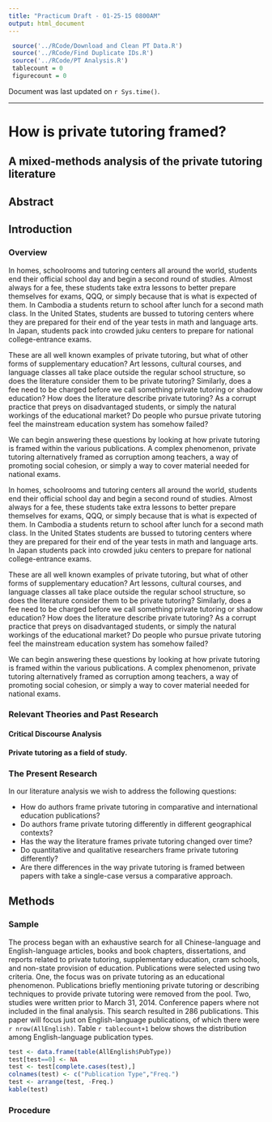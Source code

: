 ```yaml
---
title: "Practicum Draft - 01-25-15 0800AM"
output: html_document
---
```


```r
 source('../RCode/Download and Clean PT Data.R')
 source('../RCode/Find Duplicate IDs.R')
 source('../RCode/PT Analysis.R')
 tablecount = 0
 figurecount = 0
```

Document was last updated on `r Sys.time()`.

*** 

# How is private tutoring framed? 
## A mixed-methods analysis of the private tutoring literature

## Abstract <!-- 600 words -->

## Introduction <!-- 1-2 paragraphs -->

### Overview

In homes, schoolrooms and tutoring centers all around the world, students end their official school day and begin a second round of studies. 
Almost always for a fee, these students take extra lessons to better prepare themselves for exams, QQQ, or simply because that is what is expected of them. In Cambodia a students return to school after lunch for a second math class. 
In the United States, students are bussed to tutoring centers where they are prepared for their end of the year tests in math and language arts. 
In Japan, students pack into crowded juku centers to prepare for national college-entrance exams.

These are all well known examples of private tutoring, but what of other forms of supplementary education? 
Art lessons, cultural courses, and language classes all take place outside the regular school structure, so does the literature consider them to be private tutoring? 
Similarly, does a fee need to be charged before we call something private tutoring or shadow education? How does the literature describe private tutoring? 
As a corrupt practice that preys on disadvantaged students, or simply the natural workings of the educational market? 
Do people who pursue private tutoring feel the mainstream education system has somehow failed?

We can begin answering these questions by looking at how private tutoring is framed within the various publications. 
A complex phenomenon, private tutoring alternatively framed as corruption among teachers, a way of promoting social cohesion, or simply a way to cover material needed for national exams.

In homes, schoolrooms and tutoring centers all around the world, students end their official school day and begin a second round of studies. 
Almost always for a fee, these students take extra lessons to better prepare themselves for exams, QQQ, or simply because that is what is expected of them. 
In Cambodia a students return to school after lunch for a second math class. 
In the United States students are bussed to tutoring centers where they are prepared for their end of the year tests in math and language arts. 
In Japan students pack into crowded juku centers to prepare for national college-entrance exams.

These are all well known examples of private tutoring, but what of other forms of supplementary education? 
Art lessons, cultural courses, and language classes all take place outside the regular school structure, so does the literature consider them to be private tutoring? 
Similarly, does a fee need to be charged before we call something private tutoring or shadow education? How does the literature describe private tutoring? 
As a corrupt practice that preys on disadvantaged students, or simply the natural workings of the educational market? 
Do people who pursue private tutoring feel the mainstream education system has somehow failed?

We can begin answering these questions by looking at how private tutoring is framed within the various publications. 
A complex phenomenon, private tutoring alternatively framed as corruption among teachers, a way of promoting social cohesion, or simply a way to cover material needed for national exams.

### Relevant Theories and Past Research

#### Critical Discourse Analysis

#### Private tutoring as a field of study. 


### The Present Research

In our literature analysis we wish to address the following questions:

*  How do authors frame private tutoring in comparative and international education publications?
*  Do authors frame private tutoring differently in different geographical contexts?
*  Has the way the literature frames private tutoring changed over time?
*  Do quantitative and qualitative researchers frame private tutoring differently?
*  Are there differences in the way private tutoring is framed between papers with take a single-case versus a comparative approach.

## Methods

### Sample

The process began with an exhaustive search for all Chinese-language and English-language articles, books and book chapters, dissertations, and reports related to private tutoring, supplementary education, cram schools, and non-state provision of education. 
Publications were selected using two criteria. 
One, the focus was on private tutoring as an educational phenomenon. Publications briefly mentioning private tutoring or describing techniques to provide private tutoring were removed from the pool. 
Two, studies were written prior to March 31, 2014. 
Conference papers where not included in the final analysis. 
This search resulted in 286 publications. 
This paper will focus just on English-language publications, of which there were `r nrow(AllEnglish)`. Table `r tablecount+1 ` below shows the distribution among English-language publication types. 

```r
test <- data.frame(table(AllEnglish$PubType))
test[test==0] <- NA
test <- test[complete.cases(test),]
colnames(test) <- c("Publication Type","Freq.")
test <- arrange(test, -Freq.)
kable(test)
```

### Procedure 


